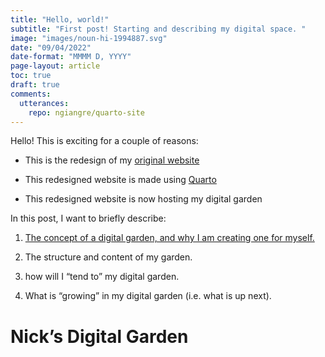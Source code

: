 ```yaml
---
title: "Hello, world!"
subtitle: "First post! Starting and describing my digital space. "
image: "images/noun-hi-1994887.svg"
date: "09/04/2022"
date-format: "MMMM D, YYYY"
page-layout: article
toc: true
draft: true
comments:
  utterances:
    repo: ngiangre/quarto-site
---
```


Hello! This is exciting for a couple of reasons:

-   This is the redesign of my [original website](nickgiangreco.netlify.app)

-   This redesigned website is made using [Quarto](quarto.org)

-   This redesigned website is now hosting my digital garden

In this post, I want to briefly describe:

1.  [The concept of a digital garden, and why I am creating one for myself.](#nick's-digital-garden)

2.  The structure and content of my garden.

3.  how will I "tend to" my digital garden.

4.  What is "growing" in my digital garden (i.e. what is up next).

# Nick's Digital Garden
